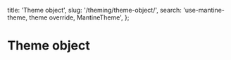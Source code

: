 
  title: 'Theme object',
  slug: '/theming/theme-object/',
  search: 'use-mantine-theme, theme override, MantineTheme',
};


# Theme object
